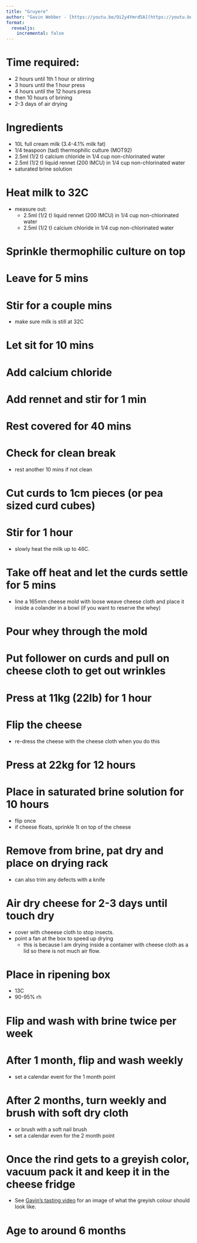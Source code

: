 ```yaml
---
title: "Gruyere"
author: "Gavin Webber - [https://youtu.be/Oi2y4Ymrd5A](https://youtu.be/Oi2y4Ymrd5A)"
format: 
  revealjs:
    incremental: false
---
```


# Time required:

- 2 hours until 1th 1 hour or stirring
- 3 hours until the 1 hour press
- 4 hours until the 12 hours press
- then 10 hours of brining
- 2-3 days of air drying

# Ingredients

- 10L full cream milk (3.4-4.1% milk fat)
- 1/4 teaspoon (tad) thermophilic culture (MOT92)
- 2.5ml (1/2 t) calcium chloride in 1/4 cup non-chlorinated water
- 2.5ml (1/2 t) liquid rennet (200 IMCU) in 1/4 cup non-chlorinated water 
- saturated brine solution

# Heat milk to 32C

- measure out:
  - 2.5ml (1/2 t) liquid rennet (200 IMCU) in 1/4 cup non-chlorinated water 
  - 2.5ml (1/2 t) calcium chloride in 1/4 cup non-chlorinated water

# Sprinkle thermophilic culture on top

# Leave for 5 mins

# Stir for a couple mins

- make sure milk is still at 32C

# Let sit for 10 mins

# Add calcium chloride

# Add rennet and stir for 1 min

# Rest covered for 40 mins

# Check for clean break

- rest another 10 mins if not clean

# Cut curds to 1cm pieces (or pea sized curd cubes)

# Stir for 1 hour

- slowly heat the milk up to 46C.

# Take off heat and let the curds settle for 5 mins

- line a 165mm cheese mold with loose weave cheese cloth and place it inside a colander in a bowl (if you want to reserve the whey)

# Pour whey through the mold

# Put follower on curds and pull on cheese cloth to get out wrinkles

# Press at 11kg (22lb) for 1 hour

# Flip the cheese

- re-dress the cheese with the cheese cloth when you do this

# Press at 22kg for 12 hours

# Place in saturated brine solution for 10 hours

- flip once
- if cheese floats, sprinkle 1t on top of the cheese

# Remove from brine, pat dry and place on drying rack

- can also trim any defects with a knife

# Air dry cheese for 2-3 days until touch dry

- cover with cheeese cloth to stop insects.
- point a fan at the box to speed up drying
  - this is because I am drying inside a container with cheese cloth as a lid so there is not much air flow.

# Place in ripening box

- 13C
- 90-95% rh

# Flip and wash with brine twice per week

# After 1 month, flip and wash weekly

- set a calendar event for the 1 month point

# After 2 months, turn weekly and brush with soft dry cloth

- or brush with a soft nail brush
- set a calendar even for the 2 month point

# Once the rind gets to a greyish color, vacuum pack it and keep it in the cheese fridge

- See [Gavin's tasting video](https://youtu.be/TBhIsnzJptU?t=317) for an image of what the greyish colour should look like.

# Age to around 6 months
